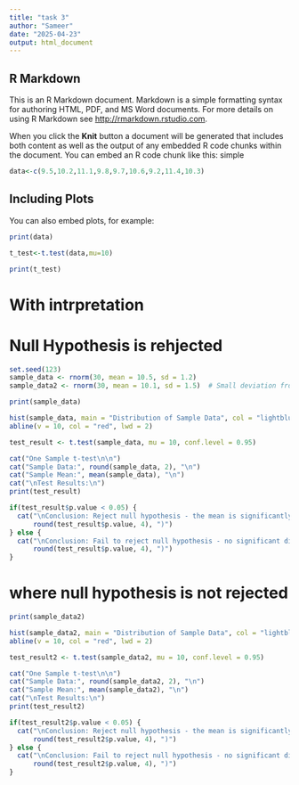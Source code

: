 ---
title: "task 3"
author: "Sameer"
date: "2025-04-23"
output: html_document
---



## R Markdown

This is an R Markdown document. Markdown is a simple formatting syntax for authoring HTML, PDF, and MS Word documents. For more details on using R Markdown see <http://rmarkdown.rstudio.com>.

When you click the **Knit** button a document will be generated that includes both content as well as the output of any embedded R code chunks within the document. You can embed an R code chunk like this:
simple 
```{r}
data<-c(9.5,10.2,11.1,9.8,9.7,10.6,9.2,11.4,10.3)
```

## Including Plots

You can also embed plots, for example:
```{r}
print(data)
```

```{r}
t_test<-t.test(data,mu=10)
```

```{r}
print(t_test)
```
# With intrpretation
# Null Hypothesis is rehjected
```{r}
set.seed(123)
sample_data <- rnorm(30, mean = 10.5, sd = 1.2)
sample_data2 <- rnorm(30, mean = 10.1, sd = 1.5)  # Small deviation from μ=10
```

```{r}
print(sample_data)
```

```{r}
hist(sample_data, main = "Distribution of Sample Data", col = "lightblue")
abline(v = 10, col = "red", lwd = 2)
```

```{r}
test_result <- t.test(sample_data, mu = 10, conf.level = 0.95)
```

```{r}
cat("One Sample t-test\n\n")
cat("Sample Data:", round(sample_data, 2), "\n")
cat("Sample Mean:", mean(sample_data), "\n")
cat("\nTest Results:\n")
print(test_result)
```

```{r}
if(test_result$p.value < 0.05) {
  cat("\nConclusion: Reject null hypothesis - the mean is significantly different from 10 (p =",
      round(test_result$p.value, 4), ")")
} else {
  cat("\nConclusion: Fail to reject null hypothesis - no significant difference from 10 (p =",
      round(test_result$p.value, 4), ")")
}
```
# where null hypothesis is not rejected
```{r}
print(sample_data2)
```

```{r}
hist(sample_data2, main = "Distribution of Sample Data", col = "lightblue")
abline(v = 10, col = "red", lwd = 2)
```

```{r}
test_result2 <- t.test(sample_data2, mu = 10, conf.level = 0.95)
```

```{r}
cat("One Sample t-test\n\n")
cat("Sample Data:", round(sample_data2, 2), "\n")
cat("Sample Mean:", mean(sample_data2), "\n")
cat("\nTest Results:\n")
print(test_result2)
```

```{r}
if(test_result2$p.value < 0.05) {
  cat("\nConclusion: Reject null hypothesis - the mean is significantly different from 10 (p =",
      round(test_result2$p.value, 4), ")")
} else {
  cat("\nConclusion: Fail to reject null hypothesis - no significant difference from 10 (p =",
      round(test_result2$p.value, 4), ")")
}
```


